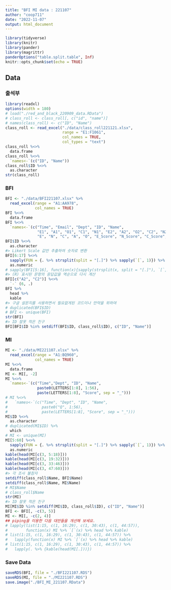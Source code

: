 ```yaml
---
title: "BFI MI data : 221107"
author: "coop711"
date: "2022-11-07"
output: html_document
---
```


```r
library(tidyverse)
library(knitr)
library(pander)
library(magrittr)
panderOptions("table.split.table", Inf)
knitr::opts_chunk$set(echo = TRUE)
```

## Data

### 출석부

```r
library(readxl)
options(width = 180)
# load("./red_and_black_220909_data.RData")
# class_roll <- class_roll[, c("id", "name")]
# names(class_roll) <- c("ID", "Name")
class_roll <- read_excel("./data/class_roll221121.xlsx",
                         range = "E1:F1061",
                         col_names = TRUE,
                         col_types = "text")
class_roll %<>%
  data.frame
class_roll %<>%
  `names<-`(c("ID", "Name"))
class_roll$ID %<>%
  as.character
str(class_roll)
```

### BFI

```r
BFI <- "./data/BFI221107.xlsx" %>% 
  read_excel(range = "A1:AA978",
             col_names = TRUE)
BFI %<>%
  data.frame
BFI %<>%
  `names<-`(c("Time", "Email", "Dept", "ID", "Name", 
              "E1", "A1", "O1", "C1", "N1", "E2", "A2", "O2", "C2", "N2", "O3", "A3",
              "E", "N", "C", "A", "O", "E_Score", "N_Score", "C_Score", "A_Score", "O_Score"))
BFI$ID %<>%
  as.character
#> Likert Scale 값만 추출하여 숫자로 변환
BFI[6:17] %<>%
  sapply(FUN = {. %>% strsplit(split = "[.]") %>% sapply(`[`, 1)}) %>%
  as.numeric
# sapply(BFI[5:16], function(x){sapply(strsplit(x, split = "[.]"), `[`, 1)})
#> (R) 표시된 문항의 응답값을 역순으로 다시 계산
BFI[c("A2", "C2")] %<>% 
  `-` (6, .)
BFI %>% 
  head %>%
  kable
#> 구글 설문지를 사용하면서 필요없게된 코드이나 만약을 위하여
# duplicated(BFI$ID)
# BFI <- unique(BFI)
str(BFI)
#> ID 잘못 적은 친구
BFI[BFI$ID %in% setdiff(BFI$ID, class_roll$ID), c("ID", "Name")]
```

### MI

```r
MI <- "./data/MI221107.xlsx" %>% 
  read_excel(range = "A1:BQ960",
             col_names = TRUE)
MI %<>%
  data.frame
MI <- MI[, -2]
MI %<>%
  `names<-`(c("Time","Dept", "ID", "Name", 
              paste0(LETTERS[1:8], 1:56), 
              paste(LETTERS[1:8], "Score", sep = "_")))
# MI %<>%
#   `names<-`(c("Time", "Dept", "ID", "Name", 
#               paste0("Q", 1:56), 
#               paste(LETTERS[1:8], "Score", sep = "_")))
MI$ID %<>% 
  as.character
# duplicated(MI$ID) %>% 
  which
# MI <- unique(MI)
MI[5:60] %<>%
  sapply(FUN = {. %>% strsplit(split = "[.]") %>% sapply(`[`, 1)}) %>%
  as.numeric
kable(head(MI[c(3, 5:18)]))
kable(head(MI[c(3, 19:32)]))
kable(head(MI[c(3, 33:46)]))
kable(head(MI[c(3, 47:60)]))
#> 각 조사 불참자 
setdiff(class_roll$Name, BFI$Name)
setdiff(class_roll$Name, MI$Name)
# MI$Name
# class_roll$Name
str(MI)
#> ID 잘못 적은 친구
MI[MI$ID %in% setdiff(MI$ID, class_roll$ID), c("ID", "Name")]
BFI <- BFI[, -c(3, 5)]
MI <- MI[, -c(2, 4)]
## piping을 이용한 다음 대안들을 개선해 보세요.
# lapply(list(1:15, c(1, 16:29), c(1, 30:43), c(1, 44:57)), 
#        function(x) MI %>% `[`(x) %>% head %>% kable)
# list(1:15, c(1, 16:29), c(1, 30:43), c(1, 44:57)) %>%
#   lapply(function(x) MI %>% `[`(x) %>% head %>% kable)
# list(1:15, c(1, 16:29), c(1, 30:43), c(1, 44:57)) %>%
#   lapply(. %>% {kable(head(MI[.]))})

```

### Save Data

```r
saveRDS(BFI, file = "./BFI221107.RDS")
saveRDS(MI, file = "./MI221107.RDS")
save.image("./BFI_MI_221107.RData")
```

